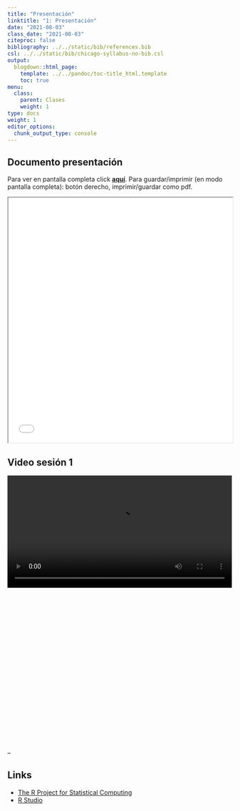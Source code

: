 ```yaml
---
title: "Presentación"
linktitle: "1: Presentación"
date: "2021-08-03"
class_date: "2021-08-03"
citeproc: false
bibliography: ../../static/bib/references.bib
csl: ../../static/bib/chicago-syllabus-no-bib.csl
output:
  blogdown::html_page:
    template: ../../pandoc/toc-title_html.template
    toc: true
menu:
  class:
    parent: Clases
    weight: 1
type: docs
weight: 1
editor_options:
  chunk_output_type: console
---
```


## Documento presentación

<span class="sidenote">Para ver en pantalla completa click [**aquí**](/slides/01-programa/01_programa.html). Para guardar/imprimir (en modo pantalla completa): botón derecho, imprimir/guardar como pdf. </span>

<iframe src=/slides/01-programa/01_programa.html height="550" width=100% allowfullscreen="true">
</iframe>


## Video sesión 1

<div style="width: 100%; height: 600px; overflow: hidden;">
<video  style="width: 100%;" controls>
<source src="" type="video/mp4">
</video>
</div>

--

## Links

- [The R Project for Statistical Computing](https://www.r-project.org/)
- [R Studio](https://www.rstudio.com)
